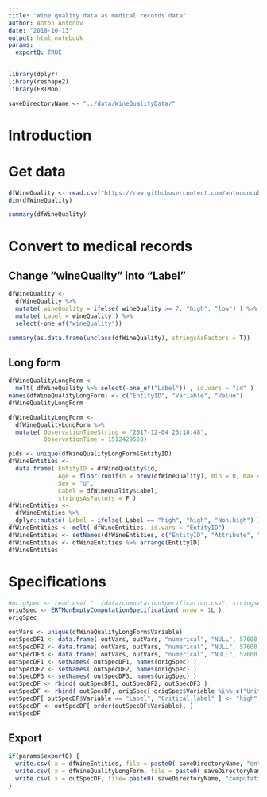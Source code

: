 ```yaml
---
title: "Wine quality data as medical records data"
author: Anton Antonov
date: "2018-10-13"
output: html_notebook
params:
  exportQ: TRUE
---
```


```r
library(dplyr)
library(reshape2)
library(ERTMon)
```

```r
saveDirectoryName <- "../data/WineQualityData/"
```

# Introduction

# Get data

```r
dfWineQuality <- read.csv("https://raw.githubusercontent.com/antononcube/MathematicaVsR/master/Data/MathematicaVsR-Data-WineQuality.csv", stringsAsFactors = F)
dim(dfWineQuality)
```

```r
summary(dfWineQuality)
```

# Convert to medical records

## Change "wineQuality" into "Label"

```r
dfWineQuality <-
  dfWineQuality %>%
  mutate( wineQuality = ifelse( wineQuality >= 7, "high", "low") ) %>% 
  mutate( Label = wineQuality ) %>% 
  select(-one_of("wineQuality"))
```

```r
summary(as.data.frame(unclass(dfWineQuality), stringsAsFactors = T))
```

## Long form

```r
dfWineQualityLongForm <-
  melt( dfWineQuality %>% select(-one_of("Label")) , id.vars = "id" )
names(dfWineQualityLongForm) <- c("EntityID", "Variable", "Value")
dfWineQualityLongForm
```

```r
dfWineQualityLongForm <-
  dfWineQualityLongForm %>% 
  mutate( ObservationTimeString = "2017-12-04 23:18:48", 
          ObservationTime = 1512429528)
```

```r
pids <- unique(dfWineQualityLongForm$EntityID)
dfWineEntities <-
  data.frame( EntityID = dfWineQuality$id, 
              Age = floor(runif(n = nrow(dfWineQuality), min = 0, max = 100)), 
              Sex = "U", 
              Label = dfWineQuality$Label, 
              stringsAsFactors = F ) 
dfWineEntities <-
  dfWineEntities %>%
  dplyr::mutate( Label = ifelse( Label == "high", "high", "Non.high") )
dfWineEntities <- melt( dfWineEntities, id.vars = "EntityID")
dfWineEntities <- setNames(dfWineEntities, c("EntityID", "Attribute", "Value"))
dfWineEntities <- dfWineEntities %>% arrange(EntityID)
dfWineEntities
```


# Specifications

```r
#origSpec <- read.csv( "../data/computationSpecification.csv", stringsAsFactors = F)
origSpec <- ERTMonEmptyComputationSpecification( nrow = 1L )
origSpec
```

```r
outVars <- unique(dfWineQualityLongForm$Variable)
outSpecDF1 <- data.frame( outVars, outVars, "numerical", "NULL", 57600, "Mean", 57600, "Variable", "Mean", "NULL", "NULL", stringsAsFactors = F)
outSpecDF2 <- data.frame( outVars, outVars, "numerical", "NULL", 57600, "OutCnt", 57600, "Age", "Mean", "NULL", "NULL", stringsAsFactors = F)
outSpecDF3 <- data.frame( outVars, outVars, "numerical", "NULL", 57600, "OutFrc", 57600, "Entity", "None", "NULL", "NULL", stringsAsFactors = F)
outSpecDF1 <- setNames( outSpecDF1, names(origSpec) )
outSpecDF2 <- setNames( outSpecDF2, names(origSpec) )
outSpecDF3 <- setNames( outSpecDF3, names(origSpec) )
outSpecDF <- rbind( outSpecDF1, outSpecDF2, outSpecDF3 )
outSpecDF <- rbind( outSpecDF, origSpec[ origSpec$Variable %in% c("Unit", "Label", "Age"), ] )
outSpecDF[ outSpecDF$Variable == "Label", "Critical.label" ] <- "high"
outSpecDF <- outSpecDF[ order(outSpecDF$Variable), ]
outSpecDF
```

## Export

```r
if(params$exportQ) {
  write.csv( x = dfWineEntities, file = paste0( saveDirectoryName, "entityAttributes.csv") )
  write.csv( x = dfWineQualityLongForm, file = paste0( saveDirectoryName, "eventRecords.csv") )
  write.csv( x = outSpecDF, file= paste0( saveDirectoryName, "computationSpecification.csv" ), row.names = F)
}
```
